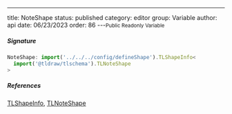 ---
title: NoteShape
status: published
category: editor
group: Variable
author: api
date: 06/23/2023
order: 86
---<Small>Public Readonly Variable</Small>




##### Signature


```ts
NoteShape: import('../../../config/defineShape').TLShapeInfo<
  import('@tldraw/tlschema').TLNoteShape
>
```

##### References

[TLShapeInfo](/gen/editor/TLShapeInfo-type), [TLNoteShape](/gen/tlschema/TLNoteShape-type)

